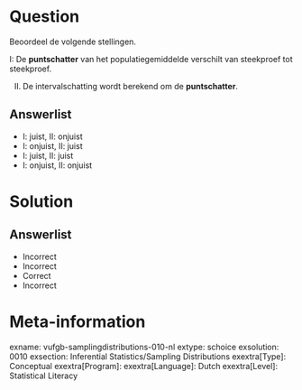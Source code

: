 Question
========
  
Beoordeel de volgende stellingen. 

I: De **puntschatter** van het populatiegemiddelde verschilt van steekproef tot steekproef. 

II. De intervalschatting wordt berekend om de **puntschatter**. 
  
Answerlist
----------
* I: juist,  II: onjuist
*	I: onjuist, II: juist
* I: juist,  II: juist 
* I: onjuist, II: onjuist 

Solution
========

Answerlist
----------
* Incorrect
* Incorrect
* Correct
* Incorrect

Meta-information
================
exname: vufgb-samplingdistributions-010-nl
extype: schoice
exsolution: 0010
exsection: Inferential Statistics/Sampling Distributions
exextra[Type]: Conceptual
exextra[Program]: 
exextra[Language]: Dutch
exextra[Level]: Statistical Literacy
